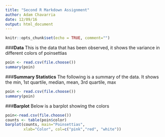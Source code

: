 ---
title: "Second R Markdown Assignment"
author: Adam Chavarria
date: 12/09/16
output: html_document
---

```{r setup, include=FALSE}
knitr::opts_chunk$set(echo = TRUE, comment="")
```
###**Data**
This is the data that has been observed, it shows the variance in different colors of poinsettias
```{r}
poin <- read.csv(file.choose())
summary(poin)
```



###**Summary Statistics**
The following is a summary of the data. It shows the min, 1st quartile, median, mean, 3rd quartile, max
```{r}
poin <- read.csv(file.choose())
summary(poin)
```

###**Barplot**
Below is a barplot showing the colors 
```{r}
poin<-read.csv(file.choose())
counts <- table(poin$color)
barplot(counts, main="Poinsettias", 
        xlab="Color", col=c("pink","red", "white"))

```
